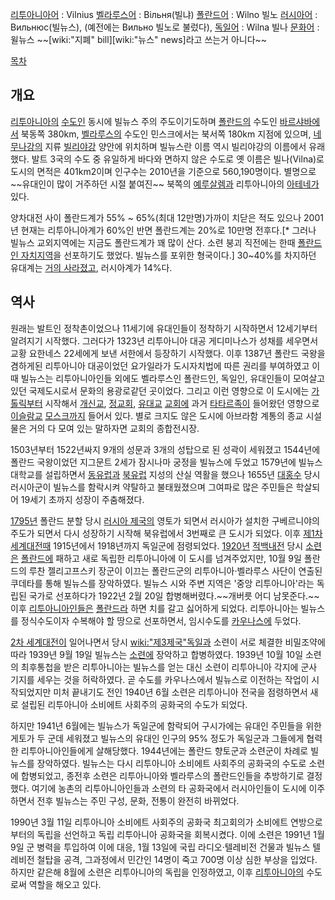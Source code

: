 [[리투아니아어]] : Vilnius
[[벨라루스어]] : Вільня(빌냐)
[[폴란드어]] : Wilno 빌노
[[러시아어]] : Вильнюс(빌뉴스), (예전에는 Вильно 빌노로 불렀다),
[[독일어]] : Wilna 빌나
[[문화어]] : 윌뉴스
~~[wiki:"지폐" bill][wiki:"뉴스" news]라고 쓰는거 아니다~~

[[목차]]
== 개요 ==

[[리투아니아]]의 [[수도]]인 동시에 빌뉴스 주의 주도이기도하며  [[폴란드]]의 수도인 [[바르샤바]]에서 북동쪽 380km, [[벨라루스]]의 수도인 민스크에서는 북서쪽 180km 지점에 있으며, [[네무나강]]의 지류 [[빌리야강]] 양안에 위치하며 빌뉴스란 이름 역시 빌리야강의 이름에서 유래했다. 발트 3국의 수도 중 유일하게 바다와 면하지 않은 수도로 옛 이름은 빌나(Vilna)로 도시의 면적은 401km2이며 인구수는 2010년을 기준으로 560,190명이다. 별명으로 ~~유대인이 많이 거주하던 시절 붙여진~~ 북쪽의 [[예루살렘]]과 리투아니아의 [[아테네]]가 있다.

양차대전 사이 폴란드계가 55% ~ 65%(최대 12만명)가까이 치닫은 적도 있으나 2001년 현재는 리투아니아계가 60%인 반면 폴란드계는 20%로 10만명 전후다.[* 그러나 빌뉴스 교외지역에는 지금도 폴란드계가 꽤 많이 산다. 소련 붕괴 직전에는 한때 [http://en.wikipedia.org/wiki/Polish_National-Territorial_Region 폴란드인 자치지역]을 선포하기도 했었다. 빌뉴스를 포위한 형국이다.] 30~40%를 차지하던 유대계는 [[홀로코스트|거의 사라졌고]], 러시아계가 14%다. 

== 역사 ==
원래는 발트인 정착촌이었으나 11세기에 유대인들이 정착하기 시작하면서 12세기부터 알려지기 시작했다. 그러다가 1323년 리투아니아 대공 게디미나스가 성채를 세우면서 교황 요한네스 22세에게 보낸 서한에서 등장하기 시작했다. 이후 1387년 폴란드 국왕을 겸하게된 리투아니아 대공이었던 요가일라가 도시자치법에 따른 권리를 부여하였고 이때 빌뉴스는 리투아니아인들 외에도 벨라루스인 폴란드인, 독일인, 유대인들이 모여살고 있던 국제도시로서 문화의 용광로같던 곳이었다. 그리고 이런 영향으로 이 도시에는 [[가톨릭]]부터 시작해서 [[개신교]], [[정교회]], [[유대교]] [[교회]]에 과거 [[타타르족]]이 들어왔던 영향으로 [[이슬람교]] [[모스크]]까지 들어서 있다. 별로 크지도 않은 도시에 아브라함 계통의 종교 시설물은 거의 다 모여 있는 말하자면 교회의 종합전시장.

1503년부터 1522년싸지 9개의 성문과 3개의 성탑으로 된 성곽이 세워졌고 1544년에 폴란드 국왕이었던 지그문트 2세가 잠시나마 궁정을 빌뉴스에 두었고 1579년에 빌뉴스 대학교를 설립하면서 [[동유럽]]과 [[북유럽]] 지성의 산실 역활을 했으나 1655년 [[대홍수]] 당시 러시아군이 빌뉴스를 함락시켜 약탈하고 불태웠졌으며 그여파로 많은 주민들은 학살되어 19세기 초까지 성장이 주춤해졌다.

[[1795년]] 폴란드 분할 당시 [[러시아 제국]]의 영토가 되면서 러시아가 설치한 구베르니야의 주도가 되면서 다시 성장하기 시작해 북유럽에서 3번째로 큰 도시가 되었다. 이후 [[제1차 세계대전]]때 1915년에서 1918년까지 독일군에 점령되었다. [[1920년]] [[적백내전]] 당시 [[소련]]은 [[폴란드]]에 패하고 새로 독립한 리투아니아에 이 도시를 넘겨주었지만, 10월 9일 폴란드의 루찬 젤리고프스키 장군이 이끄는 폴란드군의 리투아니아·벨라루스 사단이 연출된 쿠데타를 통해 빌뉴스를 장악하였다. 빌뉴스 시와 주변 지역은 '중앙 리투아니아'라는 독립된 국가로 선포하다가 1922년 2월 20일 합병해버렸다.~~개버릇 어디 남못준다.~~ 이후 [[리투아니아]]인들은 [[폴란드]]라 하면 치를 갈고 싫어하게 되었다. 리투아니아는 빌뉴스를 정식수도이자 수복해야 할 땅으로 선포하면서, 임시수도를 [[카우나스]]에 두었다.

[[2차 세계대전]]이 일어나면서 당시 [[wiki:"제3제국"독일]]과 소련이 서로 체결한 비밀조약에 따라 1939년 9월 19일 빌뉴스는 [[소련]]에 장악하고 합병하였다. 1939년 10월 10일 소련의 최후통첩을 받은 리투아니아는 빌뉴스를 얻는 대신 소련이 리투아니아 각지에 군사 기지를 세우는 것을 허락하였다. 곧 수도를 카우나스에서 빌뉴스로 이전하는 작업이 시작되었지만 미처 끝내기도 전인 1940년 6월 소련은 리투아니아 전국을 점령하면서 새로 설립된 리투아니아 소비에트 사회주의 공화국의 수도가 되었다.

하지만 1941년 6월에는 빌뉴스가 독일군에 함락되어 구시가에는 유대인 주민들을 위한 게토가 두 군데 세워졌고 빌뉴스의 유대인 인구의 95% 정도가 독일군과 그들에게 협력한 리투아니아인들에게 살해당했다. 1944년에는 폴란드 향토군과 소련군이 차례로 빌뉴스를 장악하였다. 빌뉴스는 다시 리투아니아 소비에트 사회주의 공화국의 수도로 소련에 합병되었고, 종전후 소련은 리투아니아와 벨라루스의 폴란드인들을 추방하기로 결정했다. 여기에 농촌의 리투아니아인들과 소련의 타 공화국에서 러시아인들이 도시에 이주하면서 전후 빌뉴스는 주민 구성, 문화, 전통이 완전히 바뀌었다.

1990년 3월 11일 리투아니아 소비에트 사회주의 공화국 최고회의가 소비에트 연방으로부터의 독립을 선언하고 독립 리투아니아 공화국을 회복시켰다. 이에 소련은 1991년 1월 9일 군 병력을 투입하여 이에 대응, 1월 13일에 국립 라디오·텔레비전 건물과 빌뉴스 텔레비전 철탑을 공격, 그과정에서 민간인 14명이 죽고 700명 이상 심한 부상을 입었다. 하지만 같은해 8월에 소련은 리투아니아의 독립을 인정하였고, 이후 [[리투아니아]]의 수도로써 역할을 해오고 있다.
